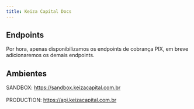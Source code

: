 ```yaml
---
title: Keiza Capital Docs
---
```


## Endpoints
Por hora, apenas disponibilizamos os endpoints de cobrança PIX, em breve adicionaremos os demais endpoints.

## Ambientes
SANDBOX: https://sandbox.keizacapital.com.br <br/><br/>
PRODUCTION: https://api.keizacapital.com.br